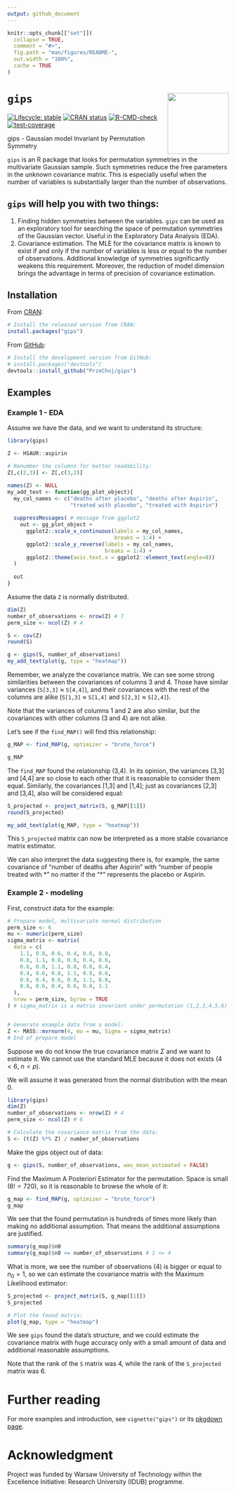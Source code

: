 ```yaml
---
output: github_document
---
```


<!-- README.md is generated from README.Rmd. Please edit that file -->

```r
knitr::opts_chunk[["set"]](
  collapse = TRUE,
  comment = "#>",
  fig.path = "man/figures/README-",
  out.width = "100%",
  cache = TRUE
)
```

# `gips` <a href="https://przechoj.github.io/gips/"><img src="man/figures/logo.svg" align="right" height="139" /></a>

<!-- badges: start -->
[![Lifecycle: stable](https://img.shields.io/badge/lifecycle-stable-brightgreen.svg)](https://lifecycle.r-lib.org/articles/stages.html#stable)
[![CRAN status](https://www.r-pkg.org/badges/version/gips)](https://CRAN.R-project.org/package=gips)
[![R-CMD-check](https://github.com/PrzeChoj/gips/actions/workflows/R-CMD-check.yaml/badge.svg)](https://github.com/PrzeChoj/gips/actions/workflows/R-CMD-check.yaml)
[![test-coverage](https://app.codecov.io/gh/PrzeChoj/gips/branch/main/graph/badge.svg)](https://codecov.io/gh/PrzeChoj/gips?branch=main)
<!-- badges: end -->

gips - Gaussian model Invariant by Permutation Symmetry

`gips` is an R package that looks for permutation symmetries in the multivariate Gaussian sample. Such symmetries reduce the free parameters in the unknown covariance matrix. This is especially useful when the number of variables is substantially larger than the number of observations.


## `gips` will help you with two things:
1. Finding hidden symmetries between the variables. `gips` can be used as an exploratory tool for searching the space of permutation symmetries of the Gaussian vector.  Useful in the Exploratory Data Analysis (EDA).
2. Covariance estimation. The MLE for the covariance matrix is known to exist if and only if the number of variables is less or equal to the number of observations. Additional knowledge of symmetries significantly weakens this requirement. Moreover, the reduction of model dimension brings the advantage in terms of precision of covariance estimation. 

## Installation

From [CRAN](https://CRAN.R-project.org/package=gips):
``` r
# Install the released version from CRAN:
install.packages("gips")
```

From [GitHub](https://github.com/PrzeChoj/gips):
``` r
# Install the development version from GitHub:
# install.packages("devtools")
devtools::install_github("PrzeChoj/gips")
```

## Examples

### Example 1 - EDA

Assume we have the data, and we want to understand its structure:

```r
library(gips)

Z <- HSAUR::aspirin

# Renumber the columns for better readability:
Z[,c(2,3)] <- Z[,c(3,2)]
```

```r
names(Z) <- NULL
my_add_text <- function(gg_plot_object){
  my_col_names <- c("deaths after placebo", "deaths after Aspirin",
                    "treated with placebo", "treated with Aspirin")
  
  suppressMessages( # message from ggplot2
    out <- gg_plot_object +
      ggplot2::scale_x_continuous(labels = my_col_names,
                                  breaks = 1:4) +
      ggplot2::scale_y_reverse(labels = my_col_names,
                               breaks = 1:4) +
      ggplot2::theme(axis.text.x = ggplot2::element_text(angle=8))
  )
  
  out
}
```

Assume the data `Z` is normally distributed.

```r
dim(Z)
number_of_observations <- nrow(Z) # 7
perm_size <- ncol(Z) # 4

S <- cov(Z)
round(S)

g <- gips(S, number_of_observations)
my_add_text(plot(g, type = "heatmap"))
```

Remember, we analyze the covariance matrix. We can see some strong similarities between the covariances of columns 3 and 4. Those have similar variances (`S[3,3]` $\approx$ `S[4,4]`), and their covariances with the rest of the columns are alike (`S[1,3]` $\approx$ `S[1,4]` and `S[2,3]` $\approx$ `S[2,4]`).

Note that the variances of columns 1 and 2 are also similar, but the covariances with other columns (3 and 4) are not alike.

Let's see if the `find_MAP()` will find this relationship:

```r
g_MAP <- find_MAP(g, optimizer = "brute_force")

g_MAP
```

The `find_MAP` found the relationship (3,4). In its opinion, the variances [3,3] and [4,4] are so close to each other that it is reasonable to consider them equal. Similarly, the covariances [1,3] and [1,4]; just as covariances [2,3] and [3,4], also will be considered equal:

```r
S_projected <- project_matrix(S, g_MAP[[1]])
round(S_projected)

my_add_text(plot(g_MAP, type = "heatmap"))
```

This `S_projected` matrix can now be interpreted as a more stable covariance matrix estimator.

We can also interpret the data suggesting there is, for example, the same covariance of "number of deaths after Aspirin" with "number of people treated with \*" no matter if the "\*" represents the placebo or Aspirin.

### Example 2 - modeling

First, construct data for the example:
```r
# Prepare model, multivariate normal distribution
perm_size <- 6
mu <- numeric(perm_size)  
sigma_matrix <- matrix(
  data = c(
    1.1, 0.8, 0.6, 0.4, 0.6, 0.8,
    0.8, 1.1, 0.8, 0.6, 0.4, 0.6,
    0.6, 0.8, 1.1, 0.8, 0.6, 0.4,
    0.4, 0.6, 0.8, 1.1, 0.8, 0.6,
    0.6, 0.4, 0.6, 0.8, 1.1, 0.8,
    0.8, 0.6, 0.4, 0.6, 0.8, 1.1
  ),
  nrow = perm_size, byrow = TRUE
) # sigma_matrix is a matrix invariant under permutation (1,2,3,4,5,6)


# Generate example data from a model:
Z <- MASS::mvrnorm(4, mu = mu, Sigma = sigma_matrix)
# End of prepare model
```

Suppose we do not know the true covariance matrix $\Sigma$ and we want to estimate it. We cannot use the standard MLE because it does not exists ($4 < 6$, $n < p$).

We will assume it was generated from the normal distribution with the mean $0$.
```r
library(gips)
dim(Z)
number_of_observations <- nrow(Z) # 4
perm_size <- ncol(Z) # 6

# Calculate the covariance matrix from the data:
S <- (t(Z) %*% Z) / number_of_observations
```

Make the gips object out of data:
```r
g <- gips(S, number_of_observations, was_mean_estimated = FALSE)
```

Find the Maximum A Posteriori Estimator for the permutation. Space is small ($6! = 720$), so it is reasonable to browse the whole of it:
```r
g_map <- find_MAP(g, optimizer = "brute_force")
g_map
```

We see that the found permutation is hundreds of times more likely than making no additional assumption. That means the additional assumptions are justified.
```r
summary(g_map)$n0
summary(g_map)$n0 <= number_of_observations # 1 <= 4
```

What is more, we see the number of observations ($4$) is bigger or equal to $n_0 = 1$, so we can estimate the covariance matrix with the Maximum Likelihood estimator:
```r
S_projected <- project_matrix(S, g_map[[1]])
S_projected

# Plot the found matrix:
plot(g_map, type = "heatmap")
```

We see `gips` found the data's structure, and we could estimate the covariance matrix with huge accuracy only with a small amount of data and additional reasonable assumptions.

Note that the rank of the `S` matrix was 4, while the rank of the `S_projected` matrix was 6.


# Further reading

For more examples and introduction, see `vignette("gips")` or its [pkgdown page](https://przechoj.github.io/gips/articles/gips.html).


# Acknowledgment

Project was funded by Warsaw University of Technology within the Excellence Initiative: Research University (IDUB) programme.

